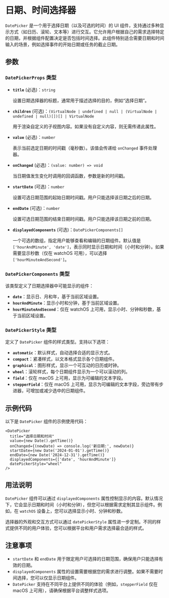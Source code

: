 # 日期、时间选择器 
        
`DatePicker` 是一个用于选择日期（以及可选的时间）的 UI 组件，支持通过多种显示方式（如日历、滚轮、文本等）进行交互。它允许用户根据自己的需求选择特定的日期，并根据组件配置决定是否包括时间选择。此组件特别适合需要日期和时间输入的场景，例如选择事件的开始日期或任务的截止日期。

## 参数

### `DatePickerProps` 类型

- **`title`** (必选)：`string`
  
  设置日期选择器的标题，通常用于描述选择的目的，例如“选择日期”。
  
- **`children`** (可选)：`(VirtualNode | undefined | null | (VirtualNode | undefined | null)[])[] | VirtualNode`
  
  用于渲染自定义的子视图内容。如果没有自定义内容，则无需传递此属性。

- **`value`** (必选)：`number`
  
  表示当前选定日期的时间戳（毫秒数）。该值会传递给 `onChanged` 事件处理器。

- **`onChanged`** (必选)：`(value: number) => void`
  
  当日期值发生变化时调用的回调函数，参数是新的时间戳。

- **`startDate`** (可选)：`number`
  
  设置可选日期范围的起始日期时间戳。用户只能选择该日期之后的日期。

- **`endDate`** (可选)：`number`
  
  设置可选日期范围的结束日期时间戳。用户只能选择该日期之前的日期。

- **`displayedComponents`** (可选)：`DatePickerComponents[]`
  
  一个可选的数组，指定用户能够查看和编辑的日期组件。默认值是 `['hourAndMinute', 'date']`，表示同时显示日期和时间（小时和分钟）。如果需要显示秒数（仅在 watchOS 可用），可以选择 `['hourMinuteAndSecond']`。

### `DatePickerComponents` 类型

该类型定义了日期选择器中可能显示的组件：

- **`date`**：显示日、月和年，基于当前区域设置。
- **`hourAndMinute`**：显示小时和分钟，基于当前区域设置。
- **`hourMinuteAndSecond`**：仅在 watchOS 上可用，显示小时、分钟和秒数，基于当前区域设置。

### `DatePickerStyle` 类型

定义了 `DatePicker` 组件的样式类型。支持以下选项：

- **`automatic`**：默认样式，自动选择合适的显示方式。
- **`compact`**：紧凑样式，以文本格式显示各个日期组件。
- **`graphical`**：图形样式，显示一个可互动的日历或时钟。
- **`wheel`**：滚轮样式，每个日期组件显示为一个可以滚动的列。
- **`field`**：仅在 macOS 上可用，显示为可编辑的文本字段。
- **`stepperField`**：仅在 macOS 上可用，显示为可编辑的文本字段，旁边带有步进器，可增加或减少选中的日期组件。

## 示例代码

以下是 `DatePicker` 组件的示例使用代码：

```tsx
<DatePicker
  title="选择日期和时间"
  value={new Date().getTime()}
  onChanged={(newDate) => console.log('新日期:', newDate)}
  startDate={new Date('2024-01-01').getTime()}
  endDate={new Date('2024-12-31').getTime()}
  displayedComponents={['date', 'hourAndMinute']}
  datePickerStyle="wheel"
/>
```

## 用法说明

`DatePicker` 组件可以通过 `displayedComponents` 属性控制显示的内容。默认情况下，它会显示日期和时间（小时和分钟），但您可以根据需求定制其显示组件。例如，在 `watchOS` 设备上，您可以选择显示小时、分钟和秒数。

选择器的外观和交互方式可以通过 `datePickerStyle` 属性进一步定制。不同的样式提供不同的用户体验，您可以根据平台和用户需求选择最合适的样式。

## 注意事项

- `startDate` 和 `endDate` 用于限定用户可选择的日期范围，确保用户只能选择有效的日期。
- `displayedComponents` 属性的设置需要根据您的需求进行调整。如果不需要时间选择，您可以仅显示日期组件。
- `DatePicker` 支持在不同平台上提供不同的体验（例如，`stepperField` 仅在 macOS 上可用），请确保根据平台调整样式选项。
